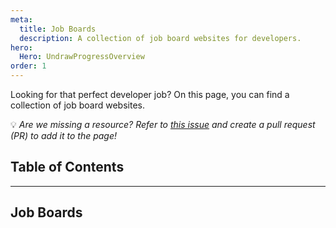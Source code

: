 ```yaml
---
meta:
  title: Job Boards
  description: A collection of job board websites for developers.
hero:
  Hero: UndrawProgressOverview
order: 1
---
```



<TextContainer background="light" showBackToTopLink={false}>

<LeadText>

Looking for that perfect developer job? On this page, you can find a collection of job board websites.

💡 _Are we missing a resource? Refer to [this issue](https://github.com/Virtual-Coffee/virtualcoffee.io/issues/1353) and create a pull request (PR) to add it to the page!_

</LeadText>

</TextContainer>

## Table of Contents

<TextContainer>

---

## Job Boards

</TextContainer>
